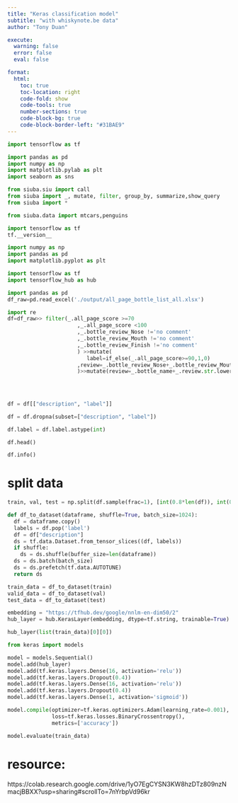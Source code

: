 ```yaml
---
title: "Keras classification model"
subtitle: "with whiskynote.be data"
author: "Tony Duan"

execute:
  warning: false
  error: false
  eval: false

format:
  html:
    toc: true
    toc-location: right
    code-fold: show
    code-tools: true
    number-sections: true
    code-block-bg: true
    code-block-border-left: "#31BAE9"
---
```

```python
import tensorflow as tf

import pandas as pd
import numpy as np
import matplotlib.pylab as plt
import seaborn as sns

from siuba.siu import call
from siuba import _, mutate, filter, group_by, summarize,show_query
from siuba import *

from siuba.data import mtcars,penguins
```

```python
import tensorflow as tf
tf.__version__
```



```python
import numpy as np
import pandas as pd
import matplotlib.pyplot as plt

import tensorflow as tf
import tensorflow_hub as hub
```

```python
import pandas as pd
df_raw=pd.read_excel('./output/all_page_bottle_list_all.xlsx')
```


```python
import re
df=df_raw>> filter(_.all_page_score >=70
                      ,_.all_page_score <100
                      ,_.bottle_review_Nose !='no comment'
                      ,_.bottle_review_Mouth !='no comment'
                      ,_.bottle_review_Finish !='no comment'
                      ) >>mutate(
                         label=if_else(_.all_page_score>=90,1,0)
                      ,review=_.bottle_review_Nose+_.bottle_review_Mouth+_.bottle_review_Finish
                      )>>mutate(review=_.bottle_name+_.review.str.lower().str.replace('nose:','').str.replace('mouth:','').str.replace('finish:','').str.replace('.','').str.replace(',','').str.replace('(','').str.replace(')','').str.replace('-','').str.replace('apples','apple').str.replace('oranges','orange').str.replace('sweetness','sweet').str.replace('fruits','fruit'))>>mutate(review_len=_.review.str.count(' ')+1) >>mutate(description=_.review)
                      
                      
                      
```


```python
df = df[["description", "label"]]
```

```python
df = df.dropna(subset=["description", "label"])
```

```python
df.label = df.label.astype(int)
```


```python
df.head()
```

```python
df.info()
```
# split data

```python
train, val, test = np.split(df.sample(frac=1), [int(0.8*len(df)), int(0.9*len(df))])
```


```python
def df_to_dataset(dataframe, shuffle=True, batch_size=1024):
  df = dataframe.copy()
  labels = df.pop('label')
  df = df["description"]
  ds = tf.data.Dataset.from_tensor_slices((df, labels))
  if shuffle:
    ds = ds.shuffle(buffer_size=len(dataframe))
  ds = ds.batch(batch_size)
  ds = ds.prefetch(tf.data.AUTOTUNE)
  return ds
```

```python
train_data = df_to_dataset(train)
valid_data = df_to_dataset(val)
test_data = df_to_dataset(test)
```


```python
embedding = "https://tfhub.dev/google/nnlm-en-dim50/2"
hub_layer = hub.KerasLayer(embedding, dtype=tf.string, trainable=True)
```

```python
hub_layer(list(train_data)[0][0])
```


```python
from keras import models

model = models.Sequential()
model.add(hub_layer)
model.add(tf.keras.layers.Dense(16, activation='relu'))
model.add(tf.keras.layers.Dropout(0.4))
model.add(tf.keras.layers.Dense(16, activation='relu'))
model.add(tf.keras.layers.Dropout(0.4))
model.add(tf.keras.layers.Dense(1, activation='sigmoid'))
```


```python
model.compile(optimizer=tf.keras.optimizers.Adam(learning_rate=0.001),
              loss=tf.keras.losses.BinaryCrossentropy(),
              metrics=['accuracy'])
```


```python
model.evaluate(train_data)
```


# resource:

https://colab.research.google.com/drive/1yO7EgCYSN3KW8hzDTz809nzNmacjBBXX?usp=sharing#scrollTo=7nYrbpVd96kr

